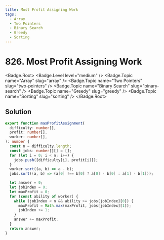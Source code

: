 ```yaml
---
title: Most Profit Assigning Work
tags:
  - Array
  - Two Pointers
  - Binary Search
  - Greedy
  - Sorting
---
```


# 826. Most Profit Assigning Work

<Badge.Root>
  <Badge.Level level="medium" />
  <Badge.Topic name="Array" slug="array" />
  <Badge.Topic name="Two Pointers" slug="two-pointers" />
  <Badge.Topic name="Binary Search" slug="binary-search" />
  <Badge.Topic name="Greedy" slug="greedy" />
  <Badge.Topic name="Sorting" slug="sorting" />
</Badge.Root>

## Solution

```typescript filename="solution.ts" copy
export function maxProfitAssignment(
  difficulty: number[],
  profit: number[],
  worker: number[],
): number {
  const n = difficulty.length;
  const jobs: number[][] = [];
  for (let i = 0; i < n; i++) {
    jobs.push([difficulty[i], profit[i]]);
  }
  worker.sort((a, b) => a - b);
  jobs.sort((a, b) => (a[0] !== b[0] ? a[0] - b[0] : a[1] - b[1]));

  let answer = 0;
  let jobIndex = 0;
  let maxProfit = 0;
  for (const ability of worker) {
    while (jobIndex < n && ability >= jobs[jobIndex][0]) {
      maxProfit = Math.max(maxProfit, jobs[jobIndex][1]);
      jobIndex += 1;
    }
    answer += maxProfit;
  }
  return answer;
}
```

<ProblemLink
  codingSite="leetcode"
  href="https://leetcode.com/problems/most-profit-assigning-work"
  title="Most Profit Assigning Work"
/>
